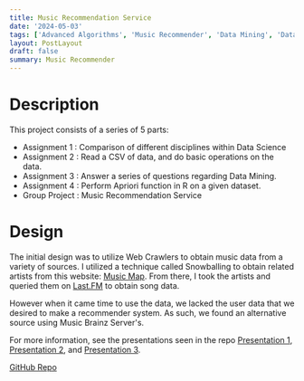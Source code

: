 ```yaml
---
title: Music Recommendation Service
date: '2024-05-03'
tags: ['Advanced Algorithms', 'Music Recommender', 'Data Mining', 'Data Science', 'Web Crawler', 'Music', 'Web Scraper']
layout: PostLayout
draft: false
summary: Music Recommender
---
```


# Description

This project consists of a series of 5 parts:

- Assignment 1 : Comparison of different disciplines within Data Science
- Assignment 2 : Read a CSV of data, and do basic operations on the data.
- Assignment 3 : Answer a series of questions regarding Data Mining.
- Assignment 4 : Perform Apriori function in R on a given dataset.
- Group Project : Music Recommendation Service

# Design

The initial design was to utilize Web Crawlers to obtain music data from a variety of sources.
I utilized a technique called Snowballing to obtain related artists from this website: [Music Map](https://www.music-map.com/).
From there, I took the artists and queried them on [Last.FM](https://www.last.fm/) to obtain song data.

However when it came time to use the data, we lacked the user data that we desired to make a recommender system.
As such, we found an alternative source using Music Brainz Server's.

For more information, see the presentations seen in the repo 
[Presentation 1](https://github.com/EZRA-DVLPR/DataMining-Comp541/blob/main/Group_Proj/Presentations/Pres1.pdf), 
[Presentation 2](https://github.com/EZRA-DVLPR/DataMining-Comp541/blob/main/Group_Proj/Presentations/FinalPres.pdf), and 
[Presentation 3](https://github.com/EZRA-DVLPR/DataMining-Comp541/blob/main/Group_Proj/Presentations/Music%20Recommendation%20Service.pdf).

[GitHub Repo](https://github.com/EZRA-DVLPR/DataMining-Comp541)